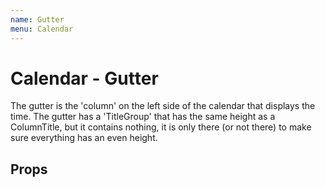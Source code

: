 ```yaml
---
name: Gutter
menu: Calendar
---
```



# Calendar - Gutter

The gutter is the 'column' on the left side of the calendar that displays the time. The gutter has a 'TitleGroup' that has the same height as a ColumnTitle, but it contains nothing, it is only there (or not there) to make sure everything has an even height.

## Props

<Props of={Gutter} />
